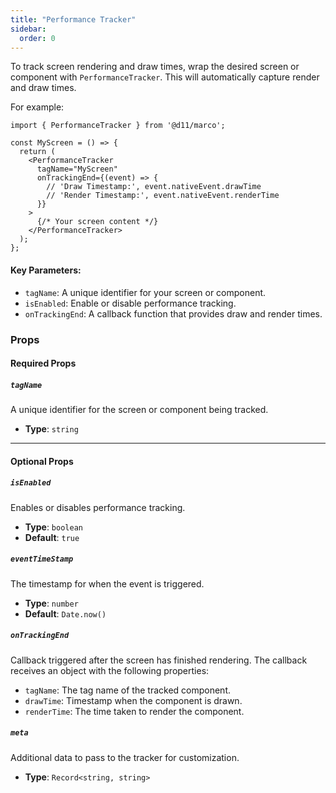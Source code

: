 ```yaml
---
title: "Performance Tracker"
sidebar:
  order: 0
---
```


To track screen rendering and draw times, wrap the desired screen or component with `PerformanceTracker`. This will automatically capture render and draw times.

For example:

```tsx
import { PerformanceTracker } from '@d11/marco';

const MyScreen = () => {
  return (
    <PerformanceTracker
      tagName="MyScreen"
      onTrackingEnd={(event) => {
        // 'Draw Timestamp:', event.nativeEvent.drawTime
        // 'Render Timestamp:', event.nativeEvent.renderTime
      }}
    >
      {/* Your screen content */}
    </PerformanceTracker>
  );
};
```

#### Key Parameters:

- `tagName`: A unique identifier for your screen or component.
- `isEnabled`: Enable or disable performance tracking.
- `onTrackingEnd`: A callback function that provides draw and render times.

### **Props**

#### **Required Props**

##### `tagName`
A unique identifier for the screen or component being tracked.  
- **Type**: `string`

---

#### **Optional Props**

##### `isEnabled`
Enables or disables performance tracking.  
- **Type**: `boolean`  
- **Default**: `true`

##### `eventTimeStamp`
The timestamp for when the event is triggered.  
- **Type**: `number`  
- **Default**: `Date.now()`

##### `onTrackingEnd`
Callback triggered after the screen has finished rendering. The callback receives an object with the following properties:  
- `tagName`: The tag name of the tracked component.  
- `drawTime`: Timestamp when the component is drawn.
- `renderTime`: The time taken to render the component. 

##### `meta`
Additional data to pass to the tracker for customization.  
- **Type**: `Record<string, string>`  